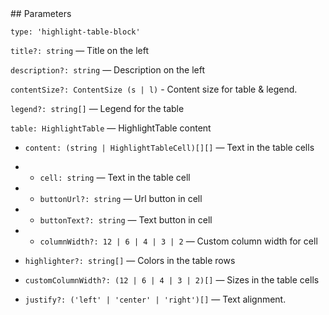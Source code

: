 

<Meta of={HighlightTableStories} />
<StoryTemplate>
## Parameters

`type: 'highlight-table-block'`

`title?: string` — Title on the left

`description?: string` — Description on the left

`contentSize?: ContentSize (s | l)` - Content size for table & legend.

`legend?: string[]` — Legend for the table

`table: HighlightTable` — HighlightTable content

-   `content: (string | HighlightTableCell)[][]` — Text in the table cells

-   -   `cell: string` — Text in the table cell
-   -   `buttonUrl?: string` — Url button in cell
-   -   `buttonText?: string` — Text button in cell
-   -   `columnWidth?: 12 | 6 | 4 | 3 | 2` — Custom column width for cell

-   `highlighter?: string[]` — Colors in the table rows

-   `customColumnWidth?: (12 | 6 | 4 | 3 | 2)[]` — Sizes in the table cells

-   `justify?: ('left' | 'center' | 'right')[]` — Text alignment.

</StoryTemplate>
